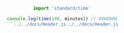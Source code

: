 
<Header root='../../' selected="standard/time" />

```typescript
import 'standard/time'

console.log(time(100, minutes)) // 6000000
```../../docs/Header.js../../docs/Header.js